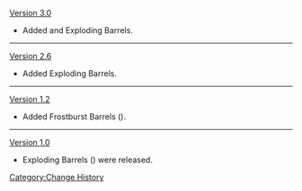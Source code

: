[[Version 3.0]]
* Added {{Electro}} and {{Dendro}} Exploding Barrels.
----
[[Version 2.6]]
* Added {{Geo}} Exploding Barrels.
----
[[Version 1.2]]
* Added Frostburst Barrels ({{Cryo}}).
----
[[Version 1.0]]
* Exploding Barrels ({{Pyro}}) were released.
<noinclude>[[Category:Change History]]</noinclude>